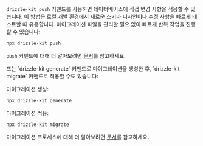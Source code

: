 

`drizzle-kit push` 커맨드를 사용하면 데이터베이스에 직접 변경 사항을 적용할 수 있습니다. 이 방법은 로컬 개발 환경에서 새로운 스키마 디자인이나 수정 사항을 빠르게 테스트할 때 유용합니다. 마이그레이션 파일을 관리할 필요 없이 빠르게 반복 작업을 진행할 수 있습니다:

```bash copy
npx drizzle-kit push
```

`push` 커맨드에 대해 더 알아보려면 [문서](/docs/drizzle-kit-push)를 참고하세요.

<Callout type='info' title='팁' emoji='💡'>
또는 `drizzle-kit generate` 커맨드로 마이그레이션을 생성한 후, `drizzle-kit migrate` 커맨드로 적용할 수도 있습니다:

마이그레이션 생성:
```bash copy
npx drizzle-kit generate
```

마이그레이션 적용:
```bash copy
npx drizzle-kit migrate
```

마이그레이션 프로세스에 대해 더 알아보려면 [문서](/docs/kit-overview)를 참고하세요.
</Callout>


